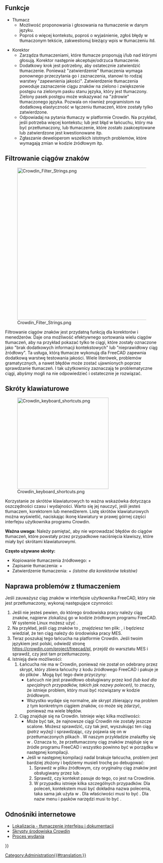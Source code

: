 <languages/>
{{TOCright}}

==Funkcje==

*Tłumacz
**Możliwość proponowania i głosowania na tłumaczenie w danym języku.
**Poproś o więcej kontekstu, poproś o wyjaśnienie, zgłoś błędy w tłumaczonym tekście, zakwestionuj bieżący wpis w tłumaczeniu itd.

*Korektor
** Zarządza tłumaczeniami, które tłumacze proponują i/lub nad którymi głosują. Korektor następnie akceptuje/odrzuca tłumaczenie. 
** Dodatkowy krok jest potrzebny, aby ostatecznie zatwierdzić tłumaczenie. Ponieważ "zatwierdzenie" tłumaczenia wymaga ponownego przeczytania go i zaznaczenia, stanowi to rodzaj warstwy "zapewnienia jakości".  Zatwierdzenie tłumaczenia powoduje zaznaczenie ciągu znaków na zielono i zwiększenie postępu na zielonym pasku stanu języka, który jest tłumaczony. Zielony pasek postępu może wskazywać na "zdrowie" tłumaczonego języka. Pozwala on również programistom na dodatkową elastyczność w łączeniu tłumaczeń, które zostały tylko zatwierdzone.
** Odpowiadaj na pytania tłumaczy w platformie Crowdin. Na przykład, jeśli potrzeba więcej kontekstu; lub jest błąd w łańcuchu, który ma być przetłumaczony, lub tłumaczenie, które zostało zaakceptowane lub zatwierdzone jest kwestionowane itp.
** Zgłaszanie deweloperom wszelkich istotnych problemów, które wymagają zmian w kodzie źródłowym itp.

==Filtrowanie ciągów znaków==

[[File:Crowdin Filter Strings.png|500px]]

Filtrowanie ciągów znaków jest przydatną funkcją dla korektorów i menedżerów. Daje ona możliwość efektywnego sortowania wielu ciągów tłumaczeń, aby na przykład pokazać tylko te ciągi, które zostały oznaczone jako "brak dodatkowych informacji kontekstowych" lub "nieprawidłowy ciąg źródłowy". Ta usługa, którą tłumacze wykonują dla FreeCAD zapewnia dodatkową warstwę testowania jakości. Wiele literówek, problemów gramatycznych, a nawet błędów może zostać ujawnionych poprzez sprawdzanie tłumaczeń. I tak użytkownicy zaznaczają te problematyczne ciągi, abyśmy mogli na nie odpowiedzieć i ostatecznie je rozwiązać.

==Skróty klawiaturowe==

[[File:Crowdin keyboard shortcuts.png|300px]]

Korzystanie ze skrótów klawiaturowych to ważna wskazówka dotycząca oszczędności czasu i wydajności. Warto się jej nauczyć, jeśli jesteś tłumaczem, korektorem lub menedżerem. Listę skrótów klawiaturowych można wyświetlić, naciskając ikonę klawiatury w prawej górnej części interfejsu użytkownika programu Crowdin. 

'''Ważna uwaga:''' Należy pamiętać, aby nie wprowadzać błędów do ciągów tłumaczeń, które powstały przez przypadkowe naciśnięcia klawiszy, które miały być skrótami klawiaturowymi.

'''Często używane skróty:'''
* Kopiowanie tłumaczenia źródłowego: {{KEY|Alt}} + {{KEY|C}}
* Zapisanie tłumaczenia: {{KEY|Ctrl}} + {{KEY|Enter}}
* Zatwierdzenie tłumaczenia: {{KEY|Alt}} + {{KEY|L}} ''(istotne dla korektorów tekstów)''

==Naprawa problemów z tłumaczeniem==

Jeśli zauważysz ciąg znaków w interfejsie użytkownika FreeCAD, który nie jest przetłumaczony, wykonaj następujące czynności:
# Jeśli nie jesteś pewien, do którego środowiska pracy należy ciąg znaków, najpierw zlokalizuj go w kodzie źródłowym programu FreeCAD. W systemie Linux możesz użyć {{Incode|grep -r "English text" *}}.
# Na przykład, jeśli ciąg znaków to {{Incode|"Solver Calculix Standard"}}, znajdziesz ten plik: {{FileName|src/Mod/Fem/femcommands/commands.py}}, i będziesz wiedział, że ten ciąg należy do środowiska pracy MES.
# Teraz poszukaj tego łańcucha na platformie Crowdin. Jeśli twoim językiem jest polski, odwiedź stronę https://crowdin.com/project/freecad/pl, przejdź do warsztatu MES i sprawdź, czy jest tam przetłumaczony.
# Istnieją dwie możliwości:
## Łańcucha nie ma w Crowdin, ponieważ nie został on odebrany przez skrypt, który zbiera łańcuchy z kodu źródłowego FreeCAD i pakuje je do plików {{FileName|.ts}}. Mogą być tego dwie przyczyny:
##* Łańcuch nie jest prawidłowo obsługiwany przez kod {{Incode|translate()}} ''(lub {{Incode|QT_TRANSLATE_NOOP()}} kod dla specjalnych przypadków, takich jak nazwy poleceń)'', to znaczy, że istnieje problem, który musi być rozwiązany w kodzie źródłowym.
##* Wszystko wydaje się normalne, ale skrypt zbierający ma problem z tym konkretnym ciągiem znaków, co może się zdarzyć, ponieważ ma wiele błędów.
## Ciąg znajduje się na Crowdin. Istnieje więc kilka możliwości:
##* Może być tak, że najnowsze ciągi Crowdin nie zostały jeszcze scalone. Możesz sprawdzić, czy tak jest, wyszukując ten ciąg ''(patrz wyżej)'' i sprawdzając, czy pojawia się on w przetłumaczonych plikach {{FileName|.ts}}. W naszym przykładzie {{Incode|"Solver Calculix Standard"}} znalazłby się w {{FileName|src/Mod/Fem/Gui/Resources/translations/Fem_pl.ts}}. Oznacza to, że przetłumaczony ciąg znaków znajduje się w źródle programu FreeCAD i wszystko powinno być w porządku w następnej kompilacji.
##* Jeśli w następnej kompilacji nadal brakuje łańcucha, problem jest bardziej złożony i będziemy musieli trochę po debugować:
##*# Sprawdź w pliku źródłowym, czy oryginalny ciąg znaków jest obsługiwany przez {{Incode|translate()}} lub {{Incode|QT_TRANSLATE_NOOP()}}.
##*# Sprawdź, czy kontekst pasuje do tego, co jest na Crowdinie.
##*# W przypadku {{Incode|QT_TRANSLATE_NOOP()}} istnieje kilka szczególnych przypadków. Dla poleceń, kontekstem musi być dokładna nazwa polecenia, taka sama jak użyta w {{Incode|FreeCADGui.runCommand()}}. Dla właściwości musi to być {{Incode|"App::Property"}}. Dla nazw menu i pasków narzędzi musi to być {{Incode|"Workbench"}}.

==Odnośniki internetowe==

* [[Localisation/pl|Lokalizacja - tłumaczenie interfejsu i dokumentacji]]
* [[Crowdin_Scripts/pl|Skrypty środowiska Crowdin]]
* [[Release_process|Proces wydania]]


{{Userdocnavi{{#translation:}}}}
[[Category:Administration{{#translation:}}]]